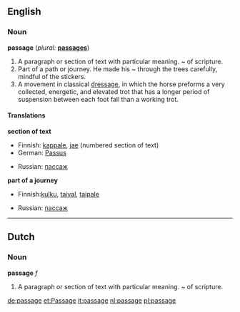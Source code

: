 ==English==

{{rank|touch|higher|military|891|passage|wood|matters|physical}}

===Noun===
'''passage'''  (''plural:'' '''[[passages]]''')
# <!--DefA-->A paragraph or section of text with particular meaning.  ~ of scripture.
# <!--DefB-->Part of a path or journey. He made his ~ through the trees carefully, mindful of the stickers.
# <!--DefC-->A movement in classical [[dressage]], in which the horse preforms a very collected, energetic, and elevated trot that has a longer period of suspension between each foot fall than a working trot.

====Translations====
<!--DefA-->'''section of text'''
{{top}}
*Finnish: [[kappale]], [[jae]] (numbered section of text)
*German: [[Passus]]
{{mid}}
*Russian: [[пассаж]]
{{bottom}}

<!--DefB-->'''part of a journey'''
{{top}}
*Finnish:[[kulku]], [[taival]], [[taipale]]
{{mid}}
*Russian: [[пассаж]]
{{bottom}}

----
==Dutch==
===Noun===
'''passage''' ''f''

#<!--DefA-->A paragraph or section of text with particular meaning.  ~ of scripture.

[[de:passage]]
[[et:Passage]]
[[it:passage]]
[[nl:passage]]
[[pl:passage]]